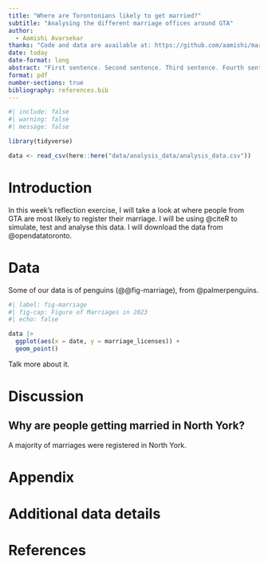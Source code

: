 ```yaml
---
title: "Where are Torontonians likely to get married?"
subtitle: "Analysing the different marriage offices around GTA"
author: 
  - Aamishi Avarsekar
thanks: "Code and data are available at: https://github.com/aamishi/marriages_weekly_reflection/tree/master"
date: today
date-format: long
abstract: "First sentence. Second sentence. Third sentence. Fourth sentence."
format: pdf
number-sections: true
bibliography: references.bib
---
```


```r
#| include: false
#| warning: false
#| message: false

library(tidyverse)

data <- read_csv(here::here("data/analysis_data/analysis_data.csv"))
```


# Introduction

In this week's reflection exercise, I will take a look at where people from GTA are most likely to register their marriage. I will be using @citeR to simulate, test and analyse this data. I will download the data from @opendatatoronto.



# Data {#sec-data}

Some of our data is of penguins (@@fig-marriage), from @palmerpenguins.

```r
#| label: fig-marriage
#| fig-cap: Figure of Marriages in 2023
#| echo: false

data |> 
  ggplot(aes(x = date, y = marriage_licenses)) +
  geom_point()
```

Talk more about it.

# Discussion

## Why are people getting married in North York? {#sec-first-point}

A majority of marriages were registered in North York.

\newpage

\appendix

# Appendix {-}


# Additional data details



\newpage


# References



